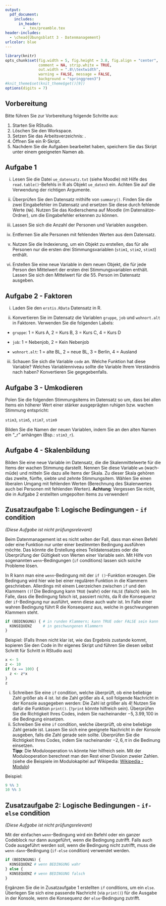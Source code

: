 ```yaml
---
output:
  pdf_document:
    includes:
      in_header: 
        - _tex/preamble.tex
header-includes:
  - \chead{Übungsblatt 3 - Datenmanagement}
urlcolor: blue
---
```


```r
library(knitr)
opts_chunk$set(fig.width = 5, fig.height = 3.8, fig.align = "center", 
               comment = NA, strip.white = TRUE, 
               out.width = ".8\\textwidth",
               warning = FALSE, message = FALSE, 
               background = "springgreen3")
#knit_theme$set(knit_theme$get()[9])
options(digits = 7)
```

## Vorbereitung

Bitte führen Sie zur Vorbereitung folgende Schritte aus:

1.  Starten Sie RStudio.
2.  Löschen Sie den Workspace. 
3.  Setzen Sie das Arbeitsverzeichnis: \menu{Session > Set Working Directory > Choose Directory}.
3.  Öffnen Sie ein R-Skript.
4.  Nachdem Sie die Aufgaben bearbeitet haben, speichern Sie das Skript unter einem geeigneten Namen ab.

## Aufgabe 1

(i) Lesen Sie die Datei `ue_datensatz.txt` (siehe Moodle) mit Hilfe des `read.table()`-Befehls in R als Objekt `ue_daten3` ein. Achten Sie auf die Verwendung der richtigen Argumente.

(ii) Überprüfen Sie den Datensatz mithilfe von `summary()`. Finden Sie die zwei Eingabefehler im Datensatz und ersetzen Sie diese durch fehlende Werte (`NA`). Nutzen Sie das Kodierschema auf Moodle (im Datensätze-Ordner), um die Eingabefehler erkennen zu können.

(iii) Lassen Sie sich die Anzahl der Personen und Variablen ausgeben. 

(iv) Entfernen Sie alle Personen mit fehlenden Werten aus dem Datensatz. 

(v) Nutzen Sie die Indexierung, um ein Objekt zu erstellen, das für alle Personen nur die ersten drei Stimmungsvariablen (`stim1`, `stim2`, `stim3`) enthält. 

(vi) Erstellen Sie eine neue Variable in dem neuen Objekt, die für jede Person den Mittelwert der ersten drei Stimmungsvariablen enthält. Lassen Sie sich den Mittelwert für die 55. Person im Datensatz ausgeben.

## Aufgabe 2 - Faktoren

(i) Laden Sie den `erstis.RData` Datensatz in R.

(ii) Konvertieren Sie im Datensatz die Variablen `gruppe`, `job` und `wohnort.alt` in Faktoren. Verwenden Sie die folgenden Labels: 

+ `gruppe`: 1 = Kurs A, 2 = Kurs B, 3 = Kurs C, 4 = Kurs D

+ `job`: 1 = Nebenjob, 2 = Kein Nebenjob

+ `wohnort.alt`: 1 = alte BL, 2 = neue BL, 3 = Berlin, 4 = Ausland

(iii) Schauen Sie sich die Variable `code` an. Welche Funktion hat diese Variable? Welches Variablenniveau sollte die Variable Ihrem Verständnis nach haben? Konvertieren Sie gegegebenfalls.


## Aufgabe 3 - Umkodieren

Polen Sie die folgenden Stimmungsitems im Datensatz so um, dass bei allen Items ein höherer Wert einer stärker ausgeprägten ruhigen bzw. wachen Stimmung entspricht:

`stim3`, `stim5`, `stim7`, `stim9`

Bilden Sie die Namen der neuen Variablen, indem Sie an den alten Namen ein "_r"
anhängen (Bsp.: `stim3_r`).

\newpage 

## Aufgabe 4 - Skalenbildung

Bilden Sie eine neue Variable im Datensatz, die die Skalenmittelwerte für die Items der
wachen Stimmung darstellt. Nennen Sie diese Variable `wm` (wach-müde) und mitteln Sie
dazu alle Items der Skala. Zu dieser Skala gehören das zweite, fünfte, siebte und zehnte Stimmungsitem. Wählen Sie einen liberalen Umgang mit fehlenden Werten (Berechnung des Skalenwertes auch bei Personen mit fehlenden Werten).
**Achtung**: Vergessen Sie nicht, die in Aufgabe 2 erstellten umgepolten Items zu verwenden!

## Zusatzaufgabe 1: Logische Bedingungen - `if` condition

*(Diese Aufgabe ist nicht prüfungsrelevant)*

Beim Datenmanagement ist es nicht selten der Fall, dass man einen Befehl oder eine Funktion nur unter einer bestimmten Bedingung ausführen möchte. Das könnte die Erstellung eines Teildatensatzes oder die Überprüfung der Gültigkeit von Werten einer Variable sein. Mit Hilfe von sogenannten `wenn`-Bedingungen (`if` conditions) lassen sich solche Probleme lösen.

In R kann man eine `wenn`-Bedingung mit der `if ()`-Funktion erzeugen. Die Bedingung wird hier wie bei einer regulären Funktion in die Klammern geschrieben. Allerdings mit einem Leerzeichen zwischen `if` und den Klammern `()`!
Die Bedingung kann `TRUE` (wahr) oder `FALSE` (falsch) sein. Im Falle, dass die Bedingung falsch ist, passiert nichts, da R die Konsequenz der `if`-Bedingung nur ausführt, wenn diese auch wahr ist. Im Falle einer wahren Bedingung führt R die Konsequenz aus, welche in geschwungenen Klammern steht.

```r
if (BEDINGUNG) { # in runden Klammern; kann TRUE oder FALSE sein kann
  KONSEQUENZ     # in geschwungenen Klammern 
}
```

Beispiel: (Falls Ihnen nicht klar ist, wie das Ergebnis zustande kommt, kopieren Sie den Code in Ihr eigenes Skript und führen Sie diesen selbst Schritt für Schritt in RStudio aus)
```r
x <- 5
z <- 10
if (x == 100) {
  z <- z*x
}
z
```

(i) Schreiben Sie eine `if` condition, welche überprüft, ob eine beliebige Zahl größer als 4 ist. Ist die Zahl größer als 4, soll folgende Nachricht in der Konsole ausgegeben werden: Die Zahl ist größer als 4! 
Nutzen Sie dafür die Funktion `print()`. (`?print` könnte hilfreich sein). Überprüfen Sie die Richtigkeit Ihres Codes, indem Sie nacheinander $-5, 3.99, 100$ in die Bedingung einsetzen.
(ii) Schreiben Sie eine `if` condition, welche überprüft, ob eine beliebige Zahl gerade ist. Lassen Sie sich eine geeignete Nachricht in der Konsole ausgeben, falls die Zahl gerade sein sollte.
Überprüfen Sie die Richtigkeit Ihres Codes, indem Sie nacheinander $-2, 6, \pi$ in die Bedinung einsetzen.  
**Tipp**: Die Modulooperation `%%` könnte hier hilfreich sein. Mit der Modulooperation berechnet man den Rest einer Division zweier Zahlen. (siehe die Beispiele im Modulokapitel auf Wikipedia: [Wikipedia - Modulo](https://de.wikipedia.org/wiki/Division_mit_Rest#Modulo))

Beispiel:
```r
9 %% 3
10 %% 3
```

## Zusatzaufgabe 2: Logische Bedingungen - `if-else` condition

*(Diese Aufgabe ist nicht prüfungsrelevant)*

Mit der einfachen `wenn`-Bedingung wird ein Befehl oder ein ganzer Codeblock nur dann ausgeführt, wenn die Bedingung zutrifft. Falls auch Code ausgeführt werden soll, wenn die Bedingung nicht zutrifft, muss die `wenn-dann`-Bedingung (`if-else` condition) verwendet werden.

```r
if (BEDINGUNG) { 
  KONSEQUENZ # wenn BEDINGUNG wahr
} else {
  KONSEQUENZ # wenn BEDINGUNG falsch
}
```

Ergänzen Sie die in Zusatzaufgabe 1 erstellten `if` conditions, um ein `else`. Überlegen Sie sich eine passende Nachricht (via `print()`) für die Ausgabe in der Konsole, wenn die Konsequenz der `else`-Bedingung zutrifft. 









